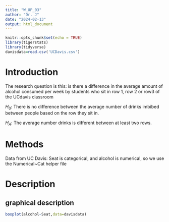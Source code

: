 ```yaml
---
title: "W_UP_03"
author: "Dr. J"
date: "2024-02-13"
output: html_document
---
```


```r
knitr::opts_chunk$set(echo = TRUE)
library(tigerstats)
library(tidyverse)
davisdata=read.csv('UCDavis.csv')
```

# Introduction

The research question is this: is there a difference in the average amount of alcohol consumed per week by students who sit in row 1, row 2 or row3 of the UCdavis classroom

$H_0$: There is no difference between the average number of drinks imbibed between people based on the row they sit in.

$H_A$: The average number drinks is different between at least two rows.   


# Methods

Data from UC Davis: Seat is categorical, and alcohol is numerical, so we use the Numerical~Cat helper file

# Description
## graphical description

```r
boxplot(alcohol~Seat,data=davisdata)
```